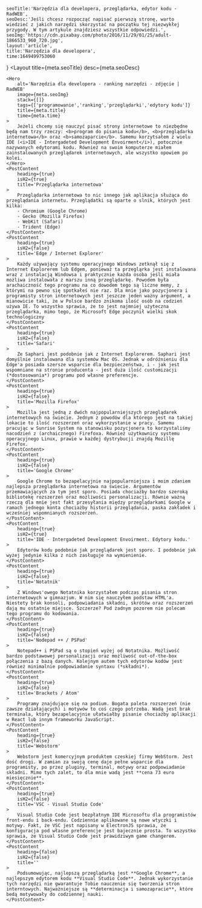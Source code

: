 
    seoTitle:'Narzędzia dla developera, przeglądarka, edytor kodu - RadWEB',
    seoDesc:'Jeśli chcesz rozpocząć napisać pierwszą stronę, warto wiedzieć z jakich narzędzi skorzystać na początku tej niezwykłej przygody. W tym artykule znajdziesz wszystkie odpowiedzi.',
    seoImg:'https://cdn.pixabay.com/photo/2016/11/29/01/25/adult-1866533_960_720.jpg',
    layout:'article',
    title:'Narzędzia dla developera',
    time:1649499753060
}
<Layout
    title={meta.seoTitle}
    desc={meta.seoDesc}
>
    <Hero
        alt='Narzędzia dla developera - ranking narzędzi - zdjęcie | RadWEB'
        image={meta.seoImg}
        stack={[]}
        tags={['programowanie','ranking','przeglądarki','edytory kodu']}
        title={meta.title}
        time={meta.time}
    >
        Jeżeli chcemy się nauczyć pisać strony internetowe to niezbędne będą nam trzy rzeczy: <b>program do pisania kodu</b>, <b>przeglądarka internetowa</b> oraz <b>samozaparcie</b>. Samemu korzytsałem z wielu IDE (<i>IDE - Intergadeted Development Envoirment</i>), potocznie nazywanych edytorami kodu. Również na swoim komputerze miałem zainstalowanych przeglądarek internetowych, ale wszystko opowiem po kolei.
    </Hero>
    <PostContent
        heading={true}
        isH2={true}
        title='Przeglądarka internetowa'
    >
        Przeglądarka internetowa to nic innego jak aplikacja służąca do przeglądania internetu. Przeglądatki są oparte o slnik, których jest kilka:
        - Chromium (Google Chrome)
        - Gecko (Mozilla Firefox)
        - WebKit (Safari)
        - Trident (Edge)
    </PostContent>
    <PostContent
        heading={true}
        isH2={false}
        title='Edge / Internet Explorer'
    >
        Każdy używający systemu operacyjnego Windows zetknął się z Internet Explorerem lub Edgem, ponieważ ta przegląrka jest instalowana wraz z instalacją Windowsa i praktycznie każda osoba jeśli miała możliwa instalowała z marszu inną przeglądarkę. Powodem była arachaiczność tego programu na co dowodem tego są liczne memy, z którymi na pewno się spotkałeś nie raz. Dla mnie jako pozycjonera i programisty stron internetowych jest jeszcze jeden ważny argument, a mianowicie taki, że w Polsce bardzo znikoma ilość osób na codzień używa IE. To wszystko sprawia, że to jest najmniej użyteczna przeglądarka, mimo tego, że Microsoft Edge poczynił wielki skok technologiczny
    </PostContent>
    <PostContent
        heading={true}
        isH2={false}
        title='Safari'
    >
        Ze Saphari jest podobnie jak z Internet Explorerem. Saphari jest domyślnie instalowana dla systemów Mac OS. Jednak w odróżnieniu dla Edge'a posiada szersze wsparcie dla bezpieczeństwa, i - jak jest wspomniane na stronie producenta - jest duża ilość customizacji (*dostosowania*) programu pod własne preferencje.
    </PostContent>
    <PostContent
        heading={true}
        isH2={false}
        title='Mozilla Firefox'
    >
        Mozilla jest jedną z dwóch najpopularniejszych przeglądarek internetowych na świecie. Jednym z powodów dla którego jest na takiej lokacie to ilość rozszerzeń oraz wykorzystanie w pracy. Samemu pracując w Sunrise System na stanowisku pozycjonera to korzystaliśmy nacodzień z (archaicznego) Firefoxa. Również użytkownicy systemu operacyjnego Linux, prawie w każdej dystrybucji znajdą Mozillę Firefox.
    </PostContent>
    <PostContent
        heading={true}
        isH2={false}
        title='Google Chrome'
    >
        Google Chrome to bezapelacyjnie najpopularniejsza i moim zdaniem najlepsza przeglądarka internetowa na świecie. Argumentów przemawiających za tym jest sporo. Posiada chociażby bardzo szeroką bibliotekę rozszerzeń oraz możliwości personalizacji. Równie ważną rzeczą dla mnie jest fakt przesyłania między przeglądarkami Google w ramach jednego konta chociażby historii przeglądania, paska zakładek i wcześniej wspomnianych rozszerzeń.
    </PostContent>
    <PostContent
        heading={true}
        isH2={true}
        title='IDE - Intergadeted Development Envoirment. Edytory kodu.'
    >
        Edytorów kodu podobnie jak przeglądarek jest sporo. I podobnie jak wyżej jedynie kilka z nich zasługuje na wymienienie.
    </PostContent>
    <PostContent
        heading={true}
        isH2={false}
        title='Notatnik'
    >
        Z Windows'owego Notatnika korzystałem podczas pisania stron internetowych w gimnazjum. W nim się nauczyłem podstaw HTML'a. Niestety brak konsoli, podpowiadania składni, skrótów oraz rozszerzeń dają mu ostatnie miejsce. Szczerze? Pod żadnym pozorem nie polecam tego programu do kodowania.
    </PostContent>
    <PostContent
        heading={true}
        isH2={false}
        title='Nodepad ++ / PSPad'
    >
        Notepad++ i PSPad są o stopień wyżej od Notatnika. Możliwość bardzo podstawowej personalizacji oraz możliwość out-of-the-box połączenia z bazą danych. Kolejnym autem tych edytorów kodów jest również minimalnie podpowiadanie syntaxu (*składni*).
    </PostContent>
    <PostContent
        heading={true}
        isH2={false}
        title='Brackets / Atom'
    >
        Programy znajdujące się na podium. Bogata paleta rozszerzeń (nie zawsze działających) i motywów to coś czego potrzeba. Wadą jest brak terminala, który bezapelacyjnie ułatwiałby pisanie chociażby aplikacji w React lub innym frameworku JavaScript.
    </PostContent>
    <PostContent
        heading={true}
        isH2={false}
        title='Webstorm'
    >
        Webstorm jest komercyjnym produktem czeskiej firmy WebStorm. Jest dość drogi. W zamian za swoją cenę daje pełne wsparcie dla programisty, po przez pluginy, terminal, motywy oraz podpowiadanie składni. Mimo tych zalet, to dla mnie wadą jest **cena 73 euro miesięcznie**.
    </PostContent>
    <PostContent
        heading={true}
        isH2={false}
        title='VSC - Visual Studio Code'
    >
        Visual Studio Code jest bezpłatnym IDE Microsoftu dla programistów front-endu i back-endu. Codziennie aplikowane są nowe wtyczki i motywy. Fakt, że VSC jest napisany w ElectronJS sprawia, że konfiguracja pod własne preferencje jest bajecznie prosta. To wszystko sprawia, że Visual Studio Code jest prawidziwym game changerem.
    </PostContent>
    <PostContent
        heading={false}
        isH2={false}
        title=''
    >
        Podsumowując, najlepszą przeglądarką jest **Google Chrome**, a najlepszym edytorem kodu **Visual Studio Code**. Jednak wykorzystanie tych narzędzi nie gwarantuje Tobie nauczenie się tworzenia stron interntowych. Najważniejsze są **determinacja i samozapracie**, które bedą motywowały do codziennej nauki.
    </PostContent>
</Layout>
